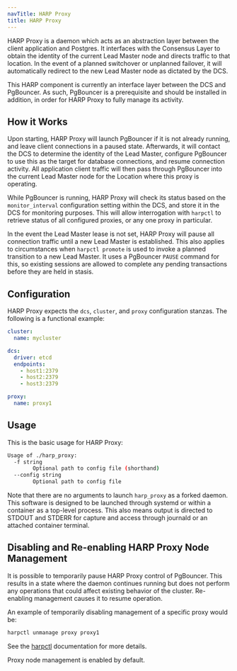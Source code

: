 ```yaml
---
navTitle: HARP Proxy
title: HARP Proxy
---
```


HARP Proxy is a daemon which acts as an abstraction layer between the client 
application and Postgres. It interfaces with the Consensus Layer to obtain the 
identity of the current Lead Master node and directs traffic to that location. 
In the event of a planned switchover or unplanned failover, it will 
automatically redirect to the new Lead Master node as dictated by the DCS.

This HARP component is currently an interface layer between the DCS and 
PgBouncer. As such, PgBouncer is a prerequisite and should be installed in addition, in order for HARP Proxy to fully manage its activity.

## How it Works

Upon starting, HARP Proxy will launch PgBouncer if it is not already running, 
and leave client connections in a paused state. Afterwards, it will contact the 
DCS to determine the identity of the Lead Master, configure PgBouncer to use 
this as the target for database connections, and resume connection activity. 
All application client traffic will then pass through PgBouncer into the 
current Lead Master node for the Location where this proxy is operating.

While PgBouncer is running, HARP Proxy will check its status based on the 
`monitor_interval` configuration setting within the DCS, and store it in the
DCS for monitoring purposes. This will allow interrogation with `harpctl` to
retrieve status of all configured proxies, or any one proxy in particular.

In the event the Lead Master lease is not set, HARP Proxy will pause all 
connection traffic until a new Lead Master is established. This also applies
to circumstances when `harpctl promote` is used to invoke a planned transition
to a new Lead Master. It uses a PgBouncer `PAUSE` command for this, so existing
sessions are allowed to complete any pending transactions before they are held
in stasis.

## Configuration

HARP Proxy expects the `dcs`, `cluster`, and `proxy` configuration stanzas. The 
following is a functional example:

```yaml
cluster:
  name: mycluster

dcs:
  driver: etcd
  endpoints:
    - host1:2379
    - host2:2379
    - host3:2379

proxy:
  name: proxy1
```

## Usage

This is the basic usage for HARP Proxy:

```bash
Usage of ./harp_proxy:
  -f string
    	Optional path to config file (shorthand)
  --config string
    	Optional path to config file
```

Note that there are no arguments to launch `harp_proxy` as a forked daemon. 
This software is designed to be launched through systemd or within a container 
as a top-level process. This also means output is directed to STDOUT and STDERR
for capture and access through journald or an attached container terminal.

## Disabling and Re-enabling HARP Proxy Node Management

It is possible to temporarily pause HARP Proxy control of PgBouncer. This 
results in a state where the daemon continues running but does not perform any 
operations that could affect existing behavior of the cluster. Re-enabling 
management causes it to resume operation.

An example of temporarily disabling management of a specific proxy would be:

```bash
harpctl unmanage proxy proxy1
```

See the [harpctl](08_harpctl) documentation for more details.

Proxy node management is enabled by default.

